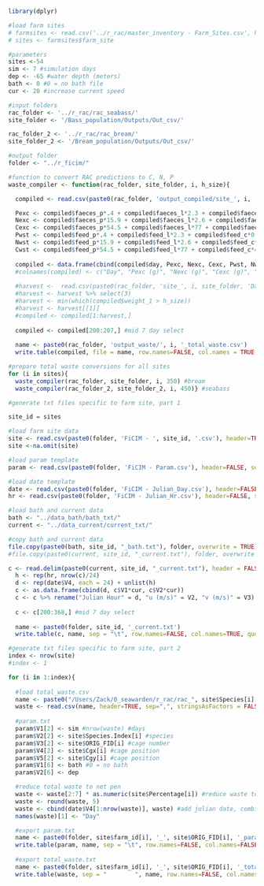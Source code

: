 ```r
library(dplyr)

#load farm sites 
# farmsites <- read.csv('../r_rac/master_inventory - Farm_Sites.csv', header=TRUE, sep=",")
# sites <- farmsites$farm_site

#parameters
sites <-54
sim <- 7 #simulation days
dep <- -65 #water depth (meters)
bath <- 0 #0 = no bath file
cur <- 20 #increase current speed

#input folders
rac_folder <- '../r_rac/rac_seabass/'
site_folder <- '/Bass_population/Outputs/Out_csv/'

rac_folder_2 <- '../r_rac/rac_bream/'
site_folder_2 <- '/Bream_population/Outputs/Out_csv/'

#output folder
folder <- "../r_ficim/"
```

```r
#function to convert RAC predictions to C, N, P
waste_compiler <- function(rac_folder, site_folder, i, h_size){

  compiled <- read.csv(paste0(rac_folder, 'output_compiled/site_', i, '_compiled.csv'), header=TRUE, sep=",")

  Pexc <- compiled$faeces_p*.4 + compiled$faeces_l*2.3 + compiled$faeces_c*0
  Nexc <- compiled$faeces_p*15.9 + compiled$faeces_l*2.6 + compiled$faeces_c*0
  Cexc <- compiled$faeces_p*54.5 + compiled$faeces_l*77 + compiled$faeces_c*40
  Pwst <- compiled$feed_p*.4 + compiled$feed_l*2.3 + compiled$feed_c*0
  Nwst <- compiled$feed_p*15.9 + compiled$feed_l*2.6 + compiled$feed_c*0
  Cwst <- compiled$feed_p*54.5 + compiled$feed_l*77 + compiled$feed_c*40
  
  compiled <- data.frame(cbind(compiled$day, Pexc, Nexc, Cexc, Pwst, Nwst, Cwst))
  #colnames(compiled) <- c("Day", "Pexc (g)", "Nexc (g)", "Cexc (g)", "Pwst (g)", "Nwst (g)", "Cwst (g)")
  
  #harvest <-  read.csv(paste0(rac_folder, 'site_', i, site_folder, 'Days_to_commercial_size.csv'))
  #harvest <- harvest %>% select(3)
  #harvest <- min(which(compiled$weight_1 > h_size))
  #harvest <- harvest[[1]]
  #compiled <- compiled[1:harvest,] 
  
  compiled <- compiled[200:207,] #mid 7 day select
  
  name <- paste0(rac_folder, 'output_waste/', i, '_total_waste.csv')
  write.table(compiled, file = name, row.names=FALSE, col.names = TRUE, sep=",")}

#prepare total waste conversions for all sites
for (i in sites){
  waste_compiler(rac_folder, site_folder, i, 350) #bream
  waste_compiler(rac_folder_2, site_folder_2, i, 450)} #seabass
```

```r
#generate txt files specific to farm site, part 1

site_id = sites

#load farm site data
site <- read.csv(paste0(folder, 'FiCIM - ', site_id, '.csv'), header=TRUE, sep=",", stringsAsFactors = FALSE)
site <-na.omit(site)

#load param template
param <- read.csv(paste0(folder, 'FiCIM - Param.csv'), header=FALSE, sep=",", stringsAsFactors = FALSE)

#load date template
date <- read.csv(paste0(folder, 'FiCIM - Julian_Day.csv'), header=FALSE, sep=",", stringsAsFactors = FALSE)
hr <- read.csv(paste0(folder, 'FiCIM - Julian_Hr.csv'), header=FALSE, sep=",", stringsAsFactors = FALSE)

#load bath and current data
bath <- "../data_bath/bath_txt/"
current <- "../data_current/current_txt/"

#copy bath and current data
file.copy(paste0(bath, site_id, "_bath.txt"), folder, overwrite = TRUE) #xport bath
#file.copy(paste0(current, site_id, "_current.txt"), folder, overwrite = TRUE) #export current

c <- read.delim(paste0(current, site_id, "_current.txt"), header = FALSE, sep = "\t")
  h <- rep(hr, nrow(c)/24)
  d <- rep(date$V4, each = 24) + unlist(h)
  c <- as.data.frame(cbind(d, c$V1*cur, c$V2*cur))
  c <- c %>% rename("Julian Hour" = d, "u (m/s)" = V2, "v (m/s)" = V3)
  
  c <- c[200:368,] #mid 7 day select
  
  name <- paste0(folder, site_id, '_current.txt')
  write.table(c, name, sep = "\t", row.names=FALSE, col.names=TRUE, quote = FALSE)
```

```r
#generate txt files specific to farm site, part 2
index <- nrow(site)
#index <- 1

for (i in 1:index){
  
  #load total_waste.csv 
  name <- paste0("/Users/Zack/0_seawarden/r_rac/rac_", site$Species[i], '/output_waste/', site$farm_id[i], '_total_waste.csv')
  waste <- read.csv(name, header=TRUE, sep=",", stringsAsFactors = FALSE)
  
  #param.txt
  param$V1[2] <- sim #nrow(waste) #days
  param$V2[2] <- site$Species.Index[i] #species
  param$V3[2] <- site$ORIG_FID[i] #cage number
  param$V4[2] <- site$Cgx[i] #cage position
  param$V5[2] <- site$Cgy[i] #cage position
  param$V1[6] <- bath #0 = no bath
  param$V2[6] <- dep

  #reduce total waste to net pen
  waste <- waste[2:7] * as.numeric(site$Percentage[i]) #reduce waste total to net pen size
  waste <- round(waste, 5)
  waste <- cbind(date$V4[1:nrow(waste)], waste) #add julian date, combine with waste
  names(waste)[1] <- "Day"

  #export param.txt
  name <- paste0(folder, site$farm_id[i], '_', site$ORIG_FID[i], '_param_', site$Species[i], '.txt')
  write.table(param, name, sep = "\t", row.names=FALSE, col.names=FALSE, quote = FALSE)
  
  #export total_waste.txt
  name <- paste0(folder, site$farm_id[i], '_', site$ORIG_FID[i], '_total_waste_', site$Species[i], '.txt')
  write.table(waste, sep = "        ", name, row.names=FALSE, col.names=TRUE, quote = FALSE)}
```
